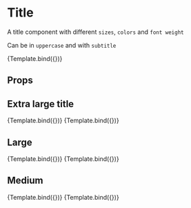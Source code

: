 

<Meta title="components/Title" component={Title}/>

# Title

A title component with different `sizes`, `colors` and `font weight`

Can be in `uppercase` and with `subtitle`

<Canvas>
  <Story
    name="Title"
    args={{
      children: "Un super titre"
    }}
  >
    {Template.bind({})}
  </Story>
</Canvas>

## Props

<ArgsTable story="Title"/>

## Extra large title

<Canvas isColumn>
  <Story
    name="Extra large primary"
    args={{
      children: "Un super titre extra large",
      size: "extraLarge",
      color: "primary"
    }}
  >
    {Template.bind({})}
  </Story>
  <Story
    name="With subtitle"
    args={{
      children: "Un super titre extra large",
      size: "extraLarge",
      color: "primary",
      subtitle: "Avec sous-titre"
    }}
  >
    {Template.bind({})}
  </Story>
</Canvas>

## Large

<Canvas isColumn>
  <Story
    name="large"
    args={{
      children: "Un super titre large",
      size: "large",
      color: "primary"
    }}
  >
    {Template.bind({})}
  </Story>
  <Story
    name="large avec sous-titre"
    args={{
      children: "Un super titre large",
      size: "large",
      color: "primary",
      subtitle: "Avec sous-titre"
    }}
  >
    {Template.bind({})}
  </Story>
</Canvas>

## Medium

<Canvas isColumn>
  <Story
    name="medium"
    args={{
      children: "Un super titre medium",
    }}
  >
    {Template.bind({})}
  </Story>
  <Story
    name="medium with subtitle"
    args={{
      children: "Un super titre large",
      subtitle: "Avec sous-titre"
    }}
  >
    {Template.bind({})}
  </Story>
</Canvas>

